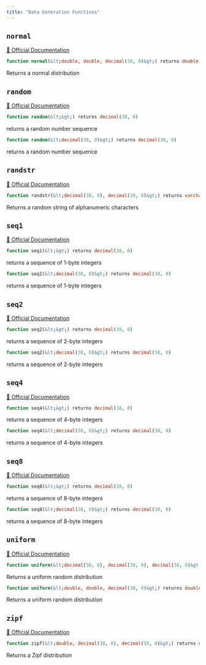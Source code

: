 ```yaml
---
title: "Data Generation Functions"
---
```



## `normal`
[🔗 Official Documentation](#)

```sql
function normal(&lt;double, double, decimal(38, 0)&gt;) returns double
```
Returns a normal distribution

## `random`
[🔗 Official Documentation](#)

```sql
function random(&lt;&gt;) returns decimal(38, 0)
```
returns a random number sequence

```sql
function random(&lt;decimal(38, 0)&gt;) returns decimal(38, 0)
```
returns a random number sequence

## `randstr`
[🔗 Official Documentation](#)

```sql
function randstr(&lt;decimal(38, 0), decimal(38, 0)&gt;) returns varchar
```
Returns a random string of alphanumeric characters

## `seq1`
[🔗 Official Documentation](#)

```sql
function seq1(&lt;&gt;) returns decimal(38, 0)
```
returns a sequence of 1-byte integers

```sql
function seq1(&lt;decimal(38, 0)&gt;) returns decimal(38, 0)
```
returns a sequence of 1-byte integers

## `seq2`
[🔗 Official Documentation](#)

```sql
function seq2(&lt;&gt;) returns decimal(38, 0)
```
returns a sequence of 2-byte integers

```sql
function seq2(&lt;decimal(38, 0)&gt;) returns decimal(38, 0)
```
returns a sequence of 2-byte integers

## `seq4`
[🔗 Official Documentation](#)

```sql
function seq4(&lt;&gt;) returns decimal(38, 0)
```
returns a sequence of 4-byte integers

```sql
function seq4(&lt;decimal(38, 0)&gt;) returns decimal(38, 0)
```
returns a sequence of 4-byte integers

## `seq8`
[🔗 Official Documentation](#)

```sql
function seq8(&lt;&gt;) returns decimal(38, 0)
```
returns a sequence of 8-byte integers

```sql
function seq8(&lt;decimal(38, 0)&gt;) returns decimal(38, 0)
```
returns a sequence of 8-byte integers

## `uniform`
[🔗 Official Documentation](#)

```sql
function uniform(&lt;decimal(38, 0), decimal(38, 0), decimal(38, 0)&gt;) returns decimal(38, 0)
```
Returns a uniform random distribution

```sql
function uniform(&lt;double, double, decimal(38, 0)&gt;) returns double
```
Returns a uniform random distribution

## `zipf`
[🔗 Official Documentation](#)

```sql
function zipf(&lt;double, decimal(38, 0), decimal(38, 0)&gt;) returns decimal(38, 0)
```
Returns a Zipf distribution


